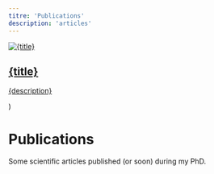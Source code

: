 ```yaml
---
titre: 'Publications'
description: 'articles'
---
```



  <a href={link} target="_blank" rel="noopener noreferrer" className={cardClass}>
    <div className="card-image">
      <img src={image} alt={title} width={300} height={180} />
    </div>
    <div className="card-content">
      <h2>{title}</h2>
      <p>{description}</p>
    </div>
  </a>
)

# Publications

Some scientific articles published (or soon) during my PhD.

<div className="grid">
  <Card
    title="CSNet 2024"
    image="/img/paris_csnet.jpg"
    description="Towards an Unsupervised Reward Function for a Deep Reinforcement Learning Based Intrusion Detection System"
    cardClass="card"
    link="https://ieeexplore.ieee.org/abstract/document/10851732"
  />
  <Card
    title="KES 2025"
    image="/img/kes25.jpg"
    description="Comprehensive Comparison of Streaming Clustering-Based IDS: Evaluation Across Clustering Families with a Novel Ensemble Classifier"
    cardClass="disabled-card"
    link=""
  />  
</div>


